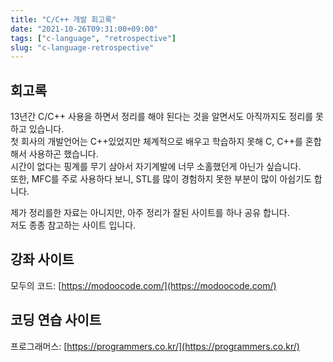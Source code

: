 ```yaml
---
title: "C/C++ 개발 회고록"
date: "2021-10-26T09:31:00+09:00"
tags: ["c-language", "retrospective"]
slug: "c-language-retrospective"
---
```


## 회고록

13년간 C/C++ 사용을 하면서 정리를 해야 된다는 것을 알면서도 아직까지도 정리를 못하고 있습니다.  
첫 회사의 개발언어는 C++있었지만 체계적으로 배우고 학습하지 못해 C, C++를 혼합해서 사용하곤 했습니다.  
시간이 없다는 핑계를 무기 삼아서 자기계발에 너무 소홀했던게 아닌가 싶습니다.  
또한, MFC를 주로 사용하다 보니, STL를 많이 경험하지 못한 부분이 많이 아쉽기도 합니다.  

제가 정리를한 자료는 아니지만, 아주 정리가 잘된 사이트를 하나 공유 합니다.  
저도 종종 참고하는 사이트 입니다.  

## 강좌 사이트  

모두의 코드: [https://modoocode.com/](https://modoocode.com/)  

## 코딩 연습 사이트  

프로그래머스: [https://programmers.co.kr/](https://programmers.co.kr/)  
